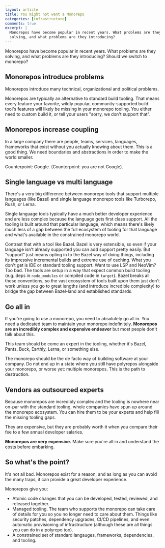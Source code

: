 ```yaml
---
layout: article
title: You might not want a Monorepo
categories: [infrastructure]
comments: true
excerpt: |
  Monorepos have become popular in recent years. What problems are they
  solving, and what problems are they introducing?
---
```


Monorepos have become popular in recent years. What problems are they solving,
and what problems are they introducing? Should we switch to monorepo?

## Monorepos introduce problems

Monorepos introduce many technical, organizational and political problems.

Monorepos are typically an alternative to standard build tooling. That means
every feature your favorite, wildly popular, community-supported build tool's
features will likely be missing in your monorepo tooling. You either need to
custom build it, or tell your users "sorry, we don't support that".

## Monorepos increase coupling

In a large company there are people, teams, services, languages, frameworks that
exist without you actually knowing about them. This is a good thing. We need
boundaries and abstractions in order to make the world smaller.

Counterpoint: Google. (Counterpoint: you are not Google).

## Single language vs multi language

There's a very big difference between monorepo tools that support multiple
languages (like Bazel) and single language monorepo tools like Turborepo, Rush,
or Lerna.

Single language tools typically have a much better developer experience and are
less complex because the language gets first class support. All the tooling is
built around that particular language, which means there's likely much less of a
gap between the full ecosystem of tooling for that language and what's available
in the constrained monorepo world.

Contrast that with a tool like Bazel. Bazel is very extensible, so even if your
language isn't already supported you can add support pretty easily. But
"support" just means opting in to the Bazel way of doing things, including
its impressive incremental builds and extreme use of caching. What you don't get
is IDE or standard tooling support. Want to use LSP and NeoVim? Too bad. The
tools are setup in a way that expect common build tooling (e.g. deps in
`node_modules` or compiled code in `target`). Bazel breaks all these
conventions, so the vast ecosystem of tools built upon them just don't work
unless you go to great lengths (and introduce incredible complexity) to bridge
the gap between Bazel-land and established standards.

## Go all in

If you're going to use a monorepo, you need to absolutely go all in. You need a
dedicated team to maintain your monorepo indefinitely. **Monorepos are an
incredibly complex and expensive endeavor** but most people don't talk about
this.

This team should be come an expert in the tooling, whether it's Bazel, Pants,
Buck, Earthly, Lerna, or something else.

The monorepo should be the de facto way of building software at your company. Do
not end up in a state where you still have polyrepos alongside your monorepo, or
worse yet: multiple monorepos. This is the path to destruction.

## Vendors as outsourced experts

Because monorepos are incredibly complex and the tooling is nowhere near on-par
with the standard tooling, whole companies have spun up around the monorepo
ecosystem. You can hire them to be your experts and help fill the missing
tooling gaps.

They are expensive, but they are probably worth it when you compare their fee to
a few annual developer salaries.

**Monorepos are very expensive.** Make sure you're all in and understand the
costs before embarking.

## So what's the point?

It's not all bad. Monorepos exist for a reason, and as long as you can avoid the
many traps, it can provide a great developer experience.

Monorepos give you:

- Atomic code changes that you can be developed, tested, reviewed, and released
  together.
- Managed tooling. The team who supports the monorepo can take care of details
  for you so you no longer need to care about them. Things like security
  patches, dependency upgrades, CI/CD pipelines, and even automatic provisioning
  of infrastructure (although these are all things you can do in a polyrepo
  too).
- A constrained set of standard langauges, frameworks, dependencies, and
  tooling.
